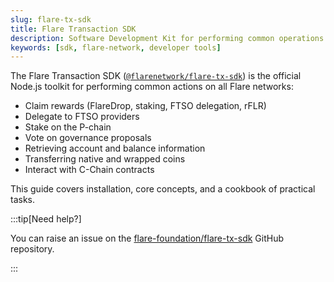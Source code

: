 ```yaml
---
slug: flare-tx-sdk
title: Flare Transaction SDK
description: Software Development Kit for performing common operations on Flare.
keywords: [sdk, flare-network, developer tools]
---
```



The Flare Transaction SDK ([`@flarenetwork/flare-tx-sdk`](https://www.npmjs.com/package/@flarenetwork/flare-tx-sdk/)) is the official Node.js toolkit for performing common actions on all Flare networks:

- Claim rewards (FlareDrop, staking, FTSO delegation, rFLR)
- Delegate to FTSO providers
- Stake on the P-chain
- Vote on governance proposals
- Retrieving account and balance information
- Transferring native and wrapped coins
- Interact with C-Chain contracts

This guide covers installation, core concepts, and a cookbook of practical tasks.

<DocCardList />

:::tip[Need help?]

You can raise an issue on the [flare-foundation/flare-tx-sdk](https://github.com/flare-foundation/flare-tx-sdk) GitHub repository.

:::
